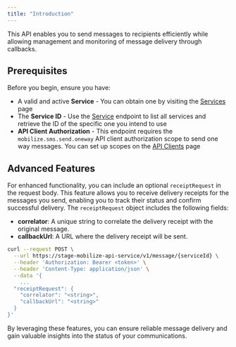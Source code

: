 ```yaml
---
title: "Introduction"
---
```


This API enables you to send messages to recipients efficiently while allowing
management and monitoring of message delivery through callbacks.

## Prerequisites

Before you begin, ensure you have:

- A valid and active **Service** - You can obtain one by visiting the [Services](https://stage-cloud.belio.co.ke/services) page
- The **Service ID** - Use the [Service](/service) endpoint to list all services and retrieve the ID of the specific one you intend to use
- **API Client Authorization** - This endpoint requires the `mobilize.sms.send.oneway` API client authorization scope to send one way messages. You can set up scopes on the [API Clients](https://stage-cloud.belio.co.ke/team-overview/api-access-keys) page

## Advanced Features

For enhanced functionality, you can include an optional `receiptRequest` in
the request body. This feature allows you to receive delivery receipts for the messages
you send, enabling you to track their status and confirm successful delivery. The
`receiptRequest` object includes the following fields:

- **correlator**: A unique string to correlate the delivery receipt with the original message.
- **callbackUrl**: A URL where the delivery receipt will be sent.

```bash
curl --request POST \
  --url https://stage-mobilize-api-service/v1/message/{serviceId} \
  --header 'Authorization: Bearer <token>' \
  --header 'Content-Type: application/json' \
  --data '{
    ...
  "receiptRequest": {
    "correlator": "<string>",
    "callbackUrl": "<string>"
  }
}'
```

By leveraging these features, you can ensure reliable message delivery and gain valuable
insights into the status of your communications.
